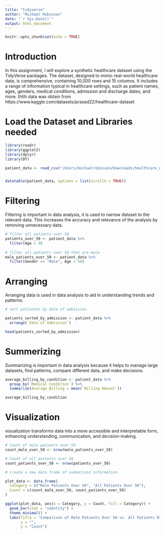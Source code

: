 ```yaml
---
title: "tidyverse"
author: "Michael Robinson"
date: "`r Sys.Date()`"
output: html_document
---
```


```r
knitr::opts_chunk$set(echo = TRUE)
```
# Introduction 

In this assignment, I will explore a synthetic healthcare dataset using the TidyVerse packages. The dataset, designed to mimic real-world healthcare data, is comprehensive, containing 10,000 rows and 15 columns. It includes a range of information typical in healthcare settings, such as patient names, ages, genders, medical conditions, admission and discharge dates, and more.
thtih data was obtain from https://www.kaggle.com/datasets/prasad22/healthcare-dataset


# Load the Dataset and Libraries needed

 
```r
library(readr)
library(ggplot2)
library(dplyr)
library(DT)

patient_data <- read_csv("/Users/michaelrobinson/Downloads/healthcare_dataset.csv")


datatable(patient_data, options = list(scrollX = TRUE))


```

# Filtering

Filtering is important in data analysis, it is used to narrow dataset to the relevant data. This increases the accuracy and relevance of the analysis by removing unnecessary data.

```r

# filter all patients over 50
patients_over_50 <- patient_data %>%
  filter(Age > 50
         
# filter all patients over 50 that are male 
male_patients_over_50 <- patient_data %>%
  filter(Gender == "Male", Age > 50)
```
# Arranging

Arranging data is used in data analysis to aid in understanding trends and patterns.

```r

# sort patientes by date of admission 

patients_sorted_by_admission <- patient_data %>%
  arrange(`Date of Admission`)

head(patients_sorted_by_admission)
```
# Summerizing

Summarizing is important in data analysis because it helps to manage large datasets, find patterns, compare different data, and make decisions.

```r

average_billing_by_condition <- patient_data %>%
  group_by(`Medical Condition`) %>%
  summarize(Average_Billing = mean(`Billing Amount`))

average_billing_by_condition
```

# Visualization 

visualization transforms data into a more accessible and interpretable form, enhancing understanding, communication, and decision-making.

```r

# Count of male patients over 50
count_male_over_50 <- nrow(male_patients_over_50)

# Count of all patients over 50
count_patients_over_50 <- nrow(patients_over_50)

# create a new data frame of summarized information.

plot_data <- data.frame(
  Category = c("Male Patients Over 50", "All Patients Over 50"),
  Count = c(count_male_over_50, count_patients_over_50)
)

ggplot(plot_data, aes(x = Category, y = Count, fill = Category)) +
  geom_bar(stat = "identity") +
  theme_minimal() +
  labs(title = "Comparison of Male Patients Over 50 vs. All Patients Over 50",
       x = "",
       y = "Count")

```

